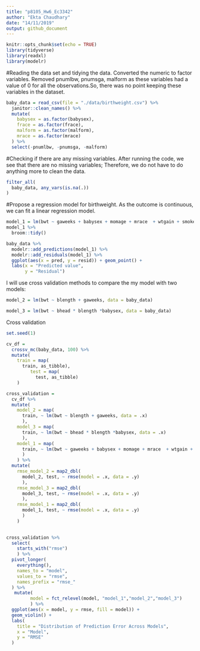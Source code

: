 ```yaml
---
title: "p8105_Hw6_Ec3342"
author: "Ekta Chaudhary"
date: "14/11/2019"
output: github_document
---
```


```r
knitr::opts_chunk$set(echo = TRUE)
library(tidyverse)
library(readxl)
library(modelr)
```
#Reading the data set and tidying the data. Converted the numeric to factor variables. Removed pnumlbw, pnumsga, malform as these variables had a value of 0 for all the observations.So, there was no point keeping these variables in the dataset.

```r
baby_data = read_csv(file = "./data/birthweight.csv") %>%
  janitor::clean_names() %>%
  mutate(
    babysex = as.factor(babysex),
    frace = as.factor(frace),
    malform = as.factor(malform),
    mrace = as.factor(mrace)
  ) %>%
  select(-pnumlbw, -pnumsga, -malform)
```

#Checking if there are any missing variables. After running the code, we see that there are no missing variables; Therefore, we do not have to do anything more to clean the data.

```r
filter_all(
  baby_data, any_vars(is.na(.))
)
```
#Propose a regression model for birthweight. As the outcome is continuous, we can fit a linear regression model. 

```r

model_1 = lm(bwt ~ gaweeks + babysex + momage + mrace  + wtgain + smoken, data = baby_data)
model_1 %>% 
  broom::tidy() 

```
```r

baby_data %>% 
  modelr::add_predictions(model_1) %>% 
  modelr::add_residuals(model_1) %>% 
  ggplot(aes(x = pred, y = resid)) + geom_point() +
  labs(x = "Predicted value", 
       y = "Residual")

```

I will use cross validation methods to compare the my model with two models:

```r

model_2 = lm(bwt ~ blength + gaweeks, data = baby_data)

model_3 = lm(bwt ~ bhead * blength *babysex, data = baby_data)

```
Cross validation

```r
set.seed(1)

cv_df =
  crossv_mc(baby_data, 100) %>% 
  mutate(
    train = map(
      train, as_tibble),
         test = map(
           test, as_tibble)
    )
```

```r

cross_validation = 
  cv_df %>% 
  mutate(
    model_2 = map(
      train, ~ lm(bwt ~ blength + gaweeks, data = .x)
      ),
    model_3 = map(
      train, ~ lm(bwt ~ bhead * blength *babysex, data = .x)
      ),
    model_1 = map(
      train, ~ lm(bwt ~ gaweeks + babysex + momage + mrace  + wtgain + smoken, data = .x)
      )
    ) %>% 
  mutate(
    rmse_model_2 = map2_dbl(
      model_2, test, ~ rmse(model = .x, data = .y)
      ),
    rmse_model_3 = map2_dbl(
      model_3, test, ~ rmse(model = .x, data = .y)
      ),
    rmse_model_1 = map2_dbl(
      model_1, test, ~ rmse(model = .x, data = .y)
      )
    )
  
```

```r
cross_validation %>% 
  select(
    starts_with("rmse")
    ) %>% 
  pivot_longer(
    everything(),
    names_to = "model",
    values_to = "rmse",
    names_prefix = "rmse_"
  ) %>% 
   mutate(
         model = fct_relevel(model, "model_1","model_2","model_3")
         ) %>% 
  ggplot(aes(x = model, y = rmse, fill = model)) +
  geom_violin() + 
  labs(
    title = "Distribution of Prediction Error Across Models",
    x = "Model",
    y = "RMSE"
  )
```
